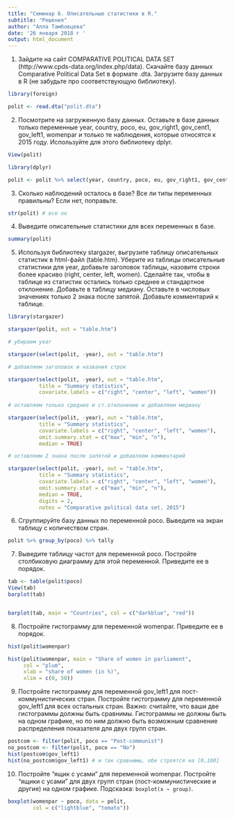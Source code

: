 ```yaml
---
title: "Семинар 6. Описательные статистики в R."
subtitle: "Решения"
author: "Алла Тамбовцева"
date: '26 января 2018 г '
output: html_document
---
```


1. Зайдите на сайт COMPARATIVE POLITICAL DATA SET (http://www.cpds-data.org/index.php/data). Скачайте базу данных Comparative Political Data Set в формате .dta. Загрузите базу данных в R (не забудьте про соответствующую библиотеку).

```r
library(foreign)

polit <- read.dta("polit.dta")
```

2. Посмотрите на загруженную базу данных. Оставьте в базе данных только переменные year, country, poco, eu, gov_right1, gov_cent1, gov_left1, womenpar и только те наблюдения, которые относятся к 2015 году. Используйте для этого библиотеку dplyr.

```r
View(polit)

library(dplyr)

polit <- polit %>% select(year, country, poco, eu, gov_right1, gov_cent1, gov_left1, womenpar) %>% filter(year == 2015)
```

3. Сколько наблюдений осталось в базе? Все ли типы переменных правильны? Если нет, поправьте.

```r
str(polit) # все ок
```

4. Выведите описательные статистики для всех переменных в базе.

```r
summary(polit)
```

5. Используя библиотеку stargazer, выгрузите таблицу описательных статистик в html-файл (table.htm). Уберите из таблицы описательные статистики для year, добавьте заголовок таблицы, назовите строки более красиво (right, center, left, women). Сделайте так, чтобы в таблице из статистик остались только среднее и стандартное отклонение. Добавьте в таблицу медиану. Оставьте в числовых значениях только 2 знака после запятой. Добавьте комментарий к таблице.

```r
library(stargazer)

stargazer(polit, out = "table.htm") 

# убираем year

stargazer(select(polit, -year), out = "table.htm") 

# добавляем заголовок и названия строк

stargazer(select(polit, -year), out = "table.htm",
          title = "Summary statistics",
          covariate.labels = c("right", "center", "left", "women"))
          
# оставляем только среднее и ст.отклонение и добавляем медиану

stargazer(select(polit, -year), out = "table.htm",
          title = "Summary statistics",
          covariate.labels = c("right", "center", "left", "women"), 
          omit.summary.stat = c("max", "min", "n"), 
          median = TRUE)

# оставляем 2 знака после запятой и добавляем комментарий

stargazer(select(polit, -year), out = "table.htm",
          title = "Summary statistics",
          covariate.labels = c("right", "center", "left", "women"), 
          omit.summary.stat = c("max", "min", "n"), 
          median = TRUE,
          digits = 2,
          notes = "Comparative political data set, 2015")

```

6. Сгруппируйте базу данных по переменной poco. Выведите на экран таблицу с количеством стран.

```r
polit %>% group_by(poco) %>% tally
``` 

7. Выведите таблицу частот для переменной poco. Постройте столбиковую диаграмму для этой переменной. Приведите ее в порядок.

```r
tab <- table(polit$poco)
View(tab)
barplot(tab)


barplot(tab, main = "Countries", col = c("darkblue", "red"))
```

8. Постройте гистограмму для переменной womenpar. Приведите ее в порядок.

```r
hist(polit$womenpar)

hist(polit$womenpar, main = "Share of women in parliament", 
     col = "plum",
     xlab = "share of women (in %)",
     xlim = c(0, 50))
```

9. Постройте гистограмму для переменной gov_left1 для пост-коммунистических стран. Постройте гистограмму для переменной gov_left1 для всех остальных стран. Важно: считайте, что ваши две гистограммы должны быть сравнимы. Гистограммы не должны быть на одном графике, но по ним должно быть возможным сравнение распределения показателя для двух групп стран.

```r
postcom <- filter(polit, poco == "Post-communist")
no_postcom <- filter(polit, poco == "No")
hist(postcom$gov_left1)
hist(no_postcom$gov_left1) # и так сравнимы, обе строятся на [0,100]
```

10. Постройте "ящик с усами" для переменной womenpar. Постройте "ящики с усами" для двух групп стран (пост-коммунистические и другие) на одном графике. Подсказка: `boxplot(x ~ group)`.

```r
boxplot(womenpar ~ poco, data = polit, 
        col = c("lightblue", "tomato"))
```

